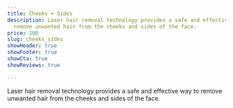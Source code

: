 ```yaml
---
title: Cheeks + Sides
description: Laser hair removal technology provides a safe and effective way to
  remove unwanted hair from the cheeks and sides of the face.
price: 100
slug: cheeks_sides
showHeader: true
showFooter: true
showCta: true
showReviews: true

---
```


Laser hair removal technology provides a safe and effective way to remove unwanted hair from the cheeks and sides of the face.
